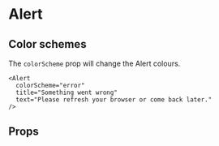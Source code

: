 
<Meta of={Stories} />

# Alert

<Description />

<Canvas of={Stories.KitchenSink} />

## Color schemes

The `colorScheme` prop will change the Alert colours.

```tsx
<Alert
  colorScheme="error"
  title="Something went wrong"
  text="Please refresh your browser or come back later."
/>
```

## Props

<ArgTypes of={Stories} />
